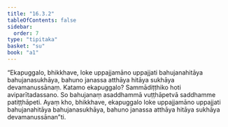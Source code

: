 ```yaml
---
title: "16.3.2"
tableOfContents: false
sidebar:
  order: 7
type: "tipitaka"
basket: "su"
book: "a1"
---
```



<DynamicBreadcrumb />

<Division number="309" book="a1">

<Paragraph number="398" book="a1">
“Ekapuggalo, bhikkhave, loke uppajjamāno uppajjati bahujanahitāya bahujanasukhāya, bahuno janassa atthāya hitāya sukhāya devamanussānaṃ. Katamo ekapuggalo? Sammādiṭṭhiko hoti aviparītadassano. So bahujanaṃ asaddhammā vuṭṭhāpetvā saddhamme patiṭṭhāpeti. Ayaṃ kho, bhikkhave, ekapuggalo loke uppajjamāno uppajjati bahujanahitāya bahujanasukhāya, bahuno janassa atthāya hitāya sukhāya devamanussānan”ti.
</Paragraph>
</Division>